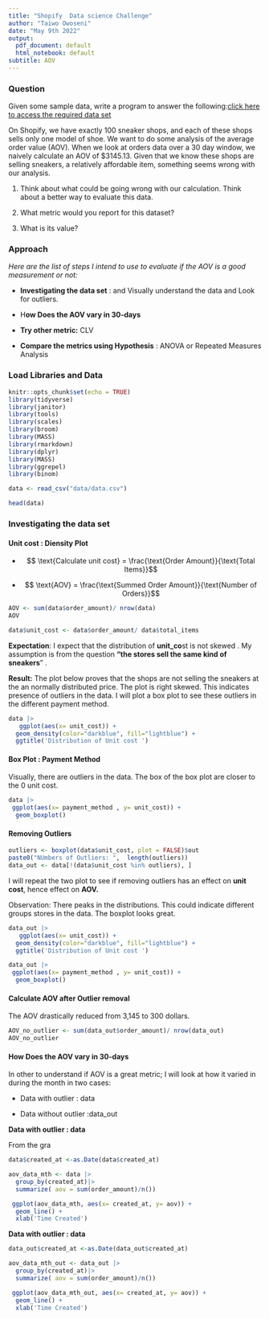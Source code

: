 ```yaml
---
title: "Shopify  Data science Challenge"
author: "Taiwo Owoseni"
date: "May 9th 2022"
output:
  pdf_document: default
  html_notebook: default
subtitle: AOV 
---
```


### **Question**

Given some sample data, write a program to answer the following:[click here to access the required data set](https://docs.google.com/spreadsheets/d/16i38oonuX1y1g7C_UAmiK9GkY7cS-64DfiDMNiR41LM/edit#gid=0)

On Shopify, we have exactly 100 sneaker shops, and each of these shops sells only one model of shoe. We want to do some analysis of the average order value (AOV). When we look at orders data over a 30 day window, we naively calculate an AOV of \$3145.13. Given that we know these shops are selling sneakers, a relatively affordable item, something seems wrong with our analysis. 

1.  Think about what could be going wrong with our calculation. Think about a better way to evaluate this data. 

2.  What metric would you report for this dataset?

3.  What is its value?

### Approach

*Here are the list of steps I intend to use to evaluate if the AOV is a good measurement or not:*

-   **Investigating the data set** : and Visually understand the data and Look for outliers.

-   H**ow Does the AOV vary in 30-days**

-   **Try other metric:** CLV

-   **Compare the metrics using Hypothesis** : ANOVA or Repeated Measures Analysis

### **Load Libraries and Data**

```r

knitr::opts_chunk$set(echo = TRUE)
library(tidyverse)
library(janitor)
library(tools)
library(scales)
library(broom)
library(MASS)
library(rmarkdown)
library(dplyr)
library(MASS)
library(ggrepel)
library(binom)

data <- read_csv("data/data.csv")

```

```r
head(data)
```

### **Investigating the data set**

#### Unit cost : Diensity Plot

-   $$ \text{Calculate unit cost} = \frac{\text{Order Amount}}{\text{Total Items}}$$

-   $$   \text{AOV} = \frac{\text{Summed Order Amount}}{\text{Number of Orders}}$$

```r
AOV <- sum(data$order_amount)/ nrow(data)
AOV
```

```r
data$unit_cost <- data$order_amount/ data$total_items

```

**Expectation**: I expect that the distribution of **unit_co**st is not skewed . My assumption is from the question **"the stores sell the same kind of sneakers**" .

**Result:** The plot below proves that the shops are not selling the sneakers at the an normally distributed price. The plot is right skewed. This indicates presence of outliers in the data. I will plot a box plot to see these outliers in the different payment method.

```r
data |>
   ggplot(aes(x= unit_cost)) +
  geom_density(color="darkblue", fill="lightblue") +
  ggtitle('Distribution of Unit cost ')
```

#### Box Plot : Payment Method

Visually, there are outliers in the data. The box of the box plot are closer to the 0 unit cost.

```r

data |>
 ggplot(aes(x= payment_method , y= unit_cost)) + 
  geom_boxplot()

```

#### Removing Outliers

```r
outliers <- boxplot(data$unit_cost, plot = FALSE)$out
paste0("NUmbers of Outliers: ",  length(outliers))
data_out <- data[!(data$unit_cost %in% outliers), ]
```

I will repeat the two plot to see if removing outliers has an effect on **unit cost**, hence effect on **AOV.**

Observation: There peaks in the distributions. This could indicate different groups stores in the data. The boxplot looks great.

```r
data_out |>
   ggplot(aes(x= unit_cost)) +
  geom_density(color="darkblue", fill="lightblue") +
  ggtitle('Distribution of Unit cost ')
```

```r

data_out |>
 ggplot(aes(x= payment_method , y= unit_cost)) + 
  geom_boxplot()

```

#### Calculate AOV after Outlier removal 

The AOV drastically reduced from 3,145 to 300 dollars.

```r
AOV_no_outlier <- sum(data_out$order_amount)/ nrow(data_out)
AOV_no_outlier
```

#### H**ow Does the AOV vary in 30-days**

In other to understand if AOV is a great metric; I will look at how it varied in during the month in two cases:

-   Data with outlier : data

-   Data without outlier :data_out

**Data with outlier : data**

From the gra

```r
data$created_at <-as.Date(data$created_at)

aov_data_mth <- data |>
  group_by(created_at)|>
  summarize( aov = sum(order_amount)/n())

 ggplot(aov_data_mth, aes(x= created_at, y= aov)) +
  geom_line() + 
  xlab('Time Created')
```

**Data with outlier : data**

```r
data_out$created_at <-as.Date(data_out$created_at)

aov_data_mth_out <- data_out |>
  group_by(created_at)|>
  summarize( aov = sum(order_amount)/n())

 ggplot(aov_data_mth_out, aes(x= created_at, y= aov)) +
  geom_line() + 
  xlab('Time Created')
```
